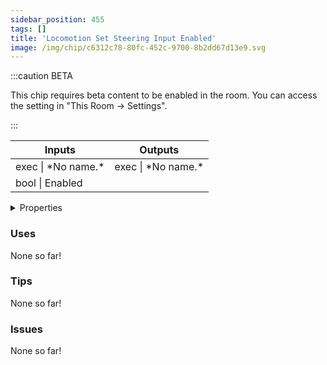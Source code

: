 ```yaml
---
sidebar_position: 455
tags: []
title: 'Locomotion Set Steering Input Enabled'
image: /img/chip/c6312c78-80fc-452c-9700-8b2dd67d13e9.svg
---
```




:::caution BETA

This chip requires beta content to be enabled in the room. You can access the setting in "This Room -> Settings".

:::

<IChip uuid="c6312c78-80fc-452c-9700-8b2dd67d13e9"/>

<table><thead><tr><th>Inputs</th><th>Outputs</th></tr></thead><tbody><tr><td>exec | *No name.*</td><td>exec | *No name.*</td></tr><tr><td>bool | Enabled</td><td /></tr></tbody></table>

<details>
  <summary>Properties</summary>
  <div>
    <div>
    <table>
      <tbody>
        <tr>
          <td>Is beta required?</td>
          <td>Yes</td>
        </tr>
        <tr>
          <td>Is chip a trolling risk?</td>
          <td>No</td>
        </tr>
        <tr>
          <td>Is chip a role assignment risk?</td>
          <td>No</td>
        </tr>
        <tr>
          <td>Chip UUID</td>
          <td>c6312c78-80fc-452c-9700-8b2dd67d13e9</td>
        </tr>
        <tr>
          <td>Room availability</td>
          <td>Available everywhere</td>
        </tr>
      </tbody>
    </table>
    </div>
  </div>
</details>

### Uses

None so far!

### Tips

None so far!

### Issues

None so far!